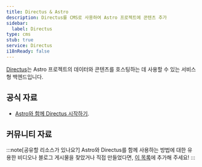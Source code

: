 ```yaml
---
title: Directus & Astro
description: Directus를 CMS로 사용하여 Astro 프로젝트에 콘텐츠 추가
sidebar:
  label: Directus
type: cms
stub: true
service: Directus
i18nReady: false
---
```


[Directus](https://directus.io/)는 Astro 프로젝트의 데이터와 콘텐츠를 호스팅하는 데 사용할 수 있는 서비스형 백엔드입니다.

## 공식 자료

- [Astro와 함께 Directus 시작하기](https://docs.directus.io/blog/getting-started-directus-astro.html).

## 커뮤니티 자료

<CardGrid>
  <LinkCard title="Directus CMS, Neon Postgres, Astro를 사용하여 블로그 구축하기" href="https://neon.tech/guides/directus-cms" />
</CardGrid>

:::note[공유할 리소스가 있나요?]
Astro와 Directus를 함께 사용하는 방법에 대한 유용한 비디오나 블로그 게시물을 찾았거나 직접 만들었다면, [이 목록](https://github.com/withastro/docs/edit/main/src/content/docs/en/guides/cms/directus.mdx)에 추가해 주세요!
:::
